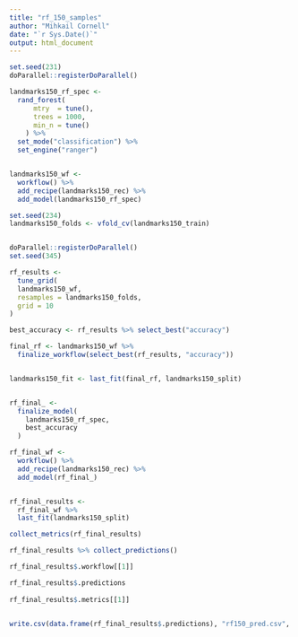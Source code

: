 ---
title: "rf_150_samples"
author: "Mihkail Cornell"
date: "`r Sys.Date()`"
output: html_document
---


```{r}
set.seed(231)
doParallel::registerDoParallel()

landmarks150_rf_spec <- 
  rand_forest(
      mtry  = tune(),
      trees = 1000,
      min_n = tune()
    ) %>% 
  set_mode("classification") %>%
  set_engine("ranger")



```



```{r}
landmarks150_wf <-
  workflow() %>%
  add_recipe(landmarks150_rec) %>%
  add_model(landmarks150_rf_spec)
```



```{r}
set.seed(234)
landmarks150_folds <- vfold_cv(landmarks150_train)


doParallel::registerDoParallel()
set.seed(345)

rf_results <- 
  tune_grid(
  landmarks150_wf,
  resamples = landmarks150_folds,
  grid = 10
)

best_accuracy <- rf_results %>% select_best("accuracy")
```

```{r}
final_rf <- landmarks150_wf %>% 
  finalize_workflow(select_best(rf_results, "accuracy"))


landmarks150_fit <- last_fit(final_rf, landmarks150_split)


rf_final_ <- 
  finalize_model(
    landmarks150_rf_spec,
    best_accuracy
  )
```

```{r}
rf_final_wf <- 
  workflow() %>%
  add_recipe(landmarks150_rec) %>%
  add_model(rf_final_)


rf_final_results <-
  rf_final_wf %>%
  last_fit(landmarks150_split)

collect_metrics(rf_final_results)

rf_final_results %>% collect_predictions()
```

```{r}
rf_final_results$.workflow[[1]] 

rf_final_results$.predictions
  
rf_final_results$.metrics[[1]]



```

```{r}
write.csv(data.frame(rf_final_results$.predictions), "rf150_pred.csv", row.names = FALSE)
```

